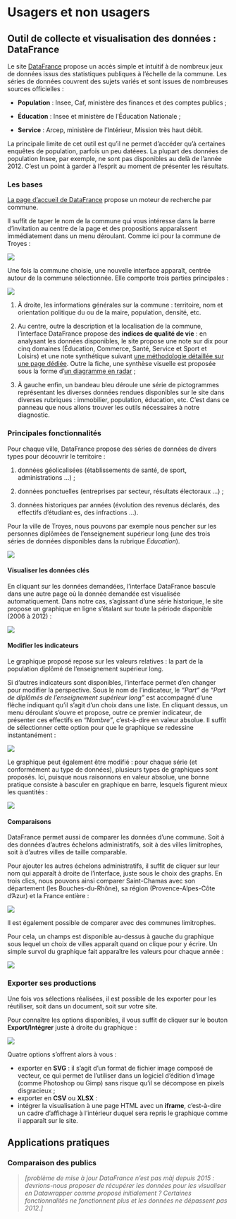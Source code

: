 # Usagers et non usagers

## Outil de collecte et visualisation des données : DataFrance

Le site [DataFrance](https://datafrance.info/) propose un accès simple et intuitif à de nombreux jeux de données issus des statistiques publiques à l'échelle de la commune. Les séries de données couvrent des sujets variés et sont issues de nombreuses sources officielles :

* **Population** : Insee, Caf, ministère des finances et des comptes publics ;

* **Éducation** : Insee et ministère de l'Éducation Nationale ;

* **Service** : Arcep, ministère de l'Intérieur, Mission très haut débit. 

La principale limite de cet outil est qu'il ne permet d'accéder qu'à certaines enquêtes de population, parfois un peu datéees. La plupart des données de population Insee, par exemple, ne sont pas disponibles au delà de l'année 2012. C'est un point à garder à l'esprit au moment de présenter les résultats.

### Les bases

[La page d'accueil de DataFrance](https://datafrance.info/) propose un moteur de recherche par commune.

Il suffit de taper le nom de la commune qui vous intéresse dans la barre d'invitation au centre de la page et des propositions apparaîssent immédiatement dans un menu déroulant. Comme ici pour la commune de Troyes :

![](./img/datafrance_homepage.png)

Une fois la commune choisie, une nouvelle interface apparaît, centrée autour de la commune sélectionnée. Elle comporte trois parties principales :

![](./img/datafrance_interface.png)

1. À droite, les informations générales sur la commune : territoire, nom et orientation politique du ou de la maire, population, densité, etc.

2. Au centre, outre la description et la localisation de la commune, l'interface DataFrance propose des **indices de qualité de vie** : en analysant les données disponibles, le site propose une note sur dix pour cinq domaines (Éducation, Commerce, Santé, Service et Sport et Loisirs) et une note synthétique suivant [une méthodologie détaillée sur une page dédiée](https://datafrance.info/indices-datafrance). Outre la fiche, une synthèse visuelle est proposée sous la forme d'[un diagramme en radar](https://fr.wikipedia.org/wiki/Diagramme_de_Kiviat) ;

3. À gauche enfin, un bandeau bleu déroule une série de pictogrammes représentant les diverses données rendues disponibles sur le site dans diverses rubriques : immobilier, population, éducation, etc. C'est dans ce panneau que nous allons trouver les outils nécessaires à notre diagnostic.

### Principales fonctionnalités

Pour chaque ville, DataFrance propose des séries de données de divers types pour découvrir le territoire :

1. données géolicalisées (établissements de santé, de sport, administrations ...) ;

2. données ponctuelles (entreprises par secteur, résultats électoraux ...) ;

3. données historiques par années (évolution des revenus déclarés, des effectifs d'étudiant·es, des infractions ...).

Pour la ville de Troyes, nous pouvons par exemple nous pencher sur les personnes diplômées de l'enseignement supérieur long (une des trois séries de données disponibles dans la rubrique *Education*).

![](./img/datafrance_donnees_educ.png)

#### Visualiser les données clés

En cliquant sur les données demandées, l'interface DataFrance bascule dans une autre page où la donnée demandée est visualisée automatiquement. Dans notre cas, s'agissant d'une série historique, le site propose un graphique en ligne s'étalant sur toute la période disponible (2006 à 2012) :

![](./img/datafrance_diplome_lignes.png)



#### Modifier les indicateurs

Le graphique proposé repose sur les valeurs relatives : la part de la population diplômé de l'enseignement supérieur long.

Si d'autres indicateurs sont disponibles, l'interface permet d'en changer pour modifier la perspective. Sous le nom de l'indicateur, le *"Part"* de *"Part de diplômés de l'enseignement supérieur long"* est accompagné d'une flèche indiquant qu'il s'agit d'un choix dans une liste. En cliquant dessus, un menu déroulant s'ouvre et propose, outre ce premier indicateur, de présenter ces effectifs en *"Nombre"*, c'est-à-dire en valeur absolue. Il suffit de sélectionner cette option pour que le graphique se redessine instantanément :

![](./img/datafrance_diplome_abs.png)

Le graphique peut également être modifié : pour chaque série (et conformément au type de données), plusieurs types de graphiques sont proposés. Ici, puisque nous raisonnons en valeur absolue, une bonne pratique consiste à basculer en graphique en barre, lesquels figurent mieux les quantités :

![](./img/datafrance_diplome_barres.png)

#### Comparaisons

DataFrance permet aussi de comparer les données d'une commune. Soit à des données d'autres échelons administratifs, soit à des villes limitrophes, soit à d'autres villes de taille comparable.

Pour ajouter les autres échelons administratifs, il suffit de cliquer sur leur nom qui apparaît à droite de l'interface, juste sous le choix des graphs. En trois clics, nous pouvons ainsi comparer Saint-Chamas avec son département (les Bouches-du-Rhône), sa région (Provence-Alpes-Côte d'Azur) et la France entière :

![](./img/datafrance_diplome_comparo_admin.png)

Il est également possible de comparer avec des communes limitrophes.

Pour cela, un champs est disponible au-dessus à gauche du graphique sous lequel un choix de villes apparaît quand on clique pour y écrire. Un simple survol du graphique fait apparaître les valeurs pour chaque année :

![](./img/datafrance_diplome_comparo_limitrophes.png)

### Exporter ses productions

Une fois vos sélections réalisées, il est possible de les exporter pour les réutiliser, soit dans un document, soit sur votre site.

Pour connaître les options disponibles, il vous suffit de cliquer sur le bouton **Export/Intégrer** juste à droite du graphique :

![](./img/datafrance_diplome_export.png)

Quatre options s'offrent alors à vous :

* exporter en **SVG** : il s'agit d'un format de fichier image composé de vecteur, ce qui permet de l'utiliser dans un logiciel d'édition d'image (comme Photoshop ou Gimp) sans risque qu'il se décompose en pixels disgracieux ;
* exporter en **CSV** ou **XLSX** : 
* intégrer la visualisation à une page HTML avec un **iframe**, c'est-à-dire un cadre d'affichage à l'intérieur duquel sera repris le graphique comme il apparaît sur le site.

## Applications pratiques

### Comparaison des publics


> *[problème de mise à jour DataFrance n'est pas màj depuis 2015 : devrions-nous proposer de récupérer les données pour les visualiser en Datawrapper comme proposé initialement ? Certaines fonctionnalités ne fonctionnent plus et les données ne dépassent pas 2012.]*